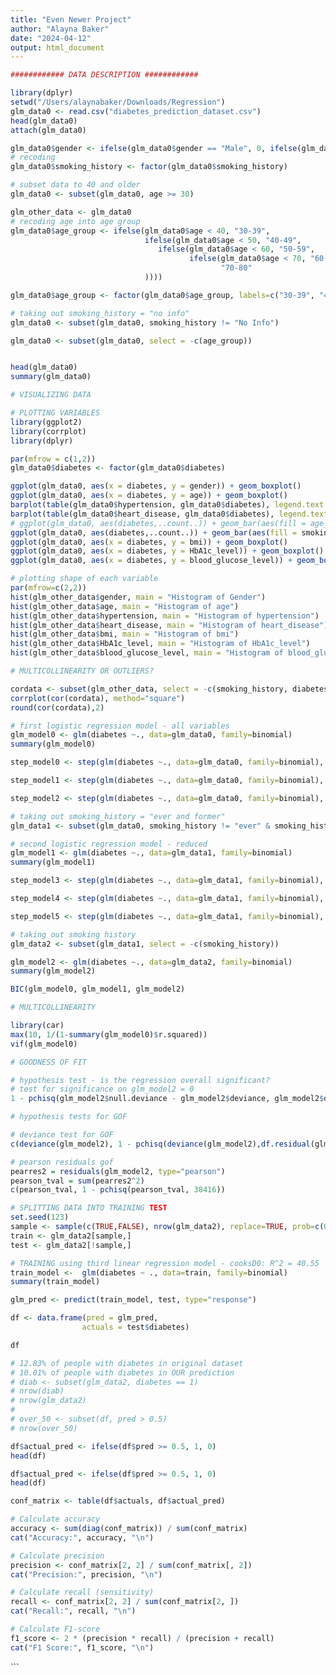```yaml
---
title: "Even Newer Project"
author: "Alayna Baker"
date: "2024-04-12"
output: html_document
---
```


```r

############ DATA DESCRIPTION ############

library(dplyr)
setwd("/Users/alaynabaker/Downloads/Regression")
glm_data0 <- read.csv("diabetes_prediction_dataset.csv")
head(glm_data0)
attach(glm_data0)

glm_data0$gender <- ifelse(glm_data0$gender == "Male", 0, ifelse(glm_data0$gender == "Female", 1, 2))
# recoding 
glm_data0$smoking_history <- factor(glm_data0$smoking_history)

# subset data to 40 and older
glm_data0 <- subset(glm_data0, age >= 30)

glm_other_data <- glm_data0
# recoding age into age group
glm_data0$age_group <- ifelse(glm_data0$age < 40, "30-39", 
                              ifelse(glm_data0$age < 50, "40-49", 
                                 ifelse(glm_data0$age < 60, "50-59",
                                        ifelse(glm_data0$age < 70, "60-69",
                                               "70-80"
                              ))))

glm_data0$age_group <- factor(glm_data0$age_group, labels=c("30-39", "40-49", "50-59", "60-69", "70+"))

# taking out smoking_history = "no info"
glm_data0 <- subset(glm_data0, smoking_history != "No Info")

glm_data0 <- subset(glm_data0, select = -c(age_group))


head(glm_data0)
summary(glm_data0)

```

```r
# VISUALIZING DATA 

# PLOTTING VARIABLES
library(ggplot2)
library(corrplot)
library(dplyr)

par(mfrow = c(1,2))
glm_data0$diabetes <- factor(glm_data0$diabetes)

ggplot(glm_data0, aes(x = diabetes, y = gender)) + geom_boxplot()
ggplot(glm_data0, aes(x = diabetes, y = age)) + geom_boxplot()
barplot(table(glm_data0$hypertension, glm_data0$diabetes), legend.text = TRUE, beside = TRUE, xlab = "Diabetes", ylab = "Count of Hypertension" )
barplot(table(glm_data0$heart_disease, glm_data0$diabetes), legend.text = TRUE, beside = TRUE, xlab = "Diabetes", ylab = "Count of Heart Disease" )
# ggplot(glm_data0, aes(diabetes,..count..)) + geom_bar(aes(fill = age_group), position = "dodge")
ggplot(glm_data0, aes(diabetes,..count..)) + geom_bar(aes(fill = smoking_history), position = "dodge")
ggplot(glm_data0, aes(x = diabetes, y = bmi)) + geom_boxplot()
ggplot(glm_data0, aes(x = diabetes, y = HbA1c_level)) + geom_boxplot()
ggplot(glm_data0, aes(x = diabetes, y = blood_glucose_level)) + geom_boxplot()

# plotting shape of each variable 
par(mfrow=c(2,2))
hist(glm_other_data$gender, main = "Histogram of Gender")
hist(glm_other_data$age, main = "Histogram of age")
hist(glm_other_data$hypertension, main = "Histogram of hypertension")
hist(glm_other_data$heart_disease, main = "Histogram of heart_disease")
hist(glm_other_data$bmi, main = "Histogram of bmi")
hist(glm_other_data$HbA1c_level, main = "Histogram of HbA1c_level")
hist(glm_other_data$blood_glucose_level, main = "Histogram of blood_glucose_level")

```

```r
# MULTICOLLINEARITY OR OUTLIERS? 

cordata <- subset(glm_other_data, select = -c(smoking_history, diabetes))
corrplot(cor(cordata), method="square")
round(cor(cordata),2)
```

```r
# first logistic regression model - all variables
glm_model0 <- glm(diabetes ~., data=glm_data0, family=binomial)
summary(glm_model0)

step_model0 <- step(glm(diabetes ~., data=glm_data0, family=binomial), direction = "both")

step_model1 <- step(glm(diabetes ~., data=glm_data0, family=binomial), direction = "forward")

step_model2 <- step(glm(diabetes ~., data=glm_data0, family=binomial), direction = "backward")

# taking out smoking_history = "ever and former"
glm_data1 <- subset(glm_data0, smoking_history != "ever" & smoking_history != "former")

# second logistic regression model - reduced
glm_model1 <- glm(diabetes ~., data=glm_data1, family=binomial)
summary(glm_model1)

step_model3 <- step(glm(diabetes ~., data=glm_data1, family=binomial), direction = "both")

step_model4 <- step(glm(diabetes ~., data=glm_data1, family=binomial), direction = "forward")

step_model5 <- step(glm(diabetes ~., data=glm_data1, family=binomial), direction = "backward")

# taking out smoking history 
glm_data2 <- subset(glm_data1, select = -c(smoking_history))

glm_model2 <- glm(diabetes ~., data=glm_data2, family=binomial)
summary(glm_model2)

BIC(glm_model0, glm_model1, glm_model2)

# MULTICOLLINEARITY 

library(car)
max(10, 1/(1-summary(glm_model0)$r.squared))
vif(glm_model0)
```

```r
# GOODNESS OF FIT 

# hypothesis test - is the regression overall significant? 
# test for significance on glm_model2 = 0
1 - pchisq(glm_model2$null.deviance - glm_model2$deviance, glm_model2$df.null - glm_model2$df.residual)

# hypothesis tests for GOF 

# deviance test for GOF
c(deviance(glm_model2), 1 - pchisq(deviance(glm_model2),df.residual(glm_model2)))

# pearson residuals gof
pearres2 = residuals(glm_model2, type="pearson")
pearson_tval = sum(pearres2^2)
c(pearson_tval, 1 - pchisq(pearson_tval, 38416))
```

```r
# SPLITTING DATA INTO TRAINING TEST 
set.seed(123)
sample <- sample(c(TRUE,FALSE), nrow(glm_data2), replace=TRUE, prob=c(0.8, 0.2))
train <- glm_data2[sample,]
test <- glm_data2[!sample,]

# TRAINING using third linear regression model - cooksD0: R^2 = 40.55
train_model <-  glm(diabetes ~ ., data=train, family=binomial)
summary(train_model)

glm_pred <- predict(train_model, test, type="response")

df <- data.frame(pred = glm_pred,
                actuals = test$diabetes)

df

# 12.83% of people with diabetes in original dataset 
# 10.01% of people with diabetes in OUR prediction
# diab <- subset(glm_data2, diabetes == 1)
# nrow(diab)
# nrow(glm_data2)
# 
# over_50 <- subset(df, pred > 0.5)
# nrow(over_50)

df$actual_pred <- ifelse(df$pred >= 0.5, 1, 0)
head(df)
```

```r
df$actual_pred <- ifelse(df$pred >= 0.5, 1, 0)
head(df)

conf_matrix <- table(df$actuals, df$actual_pred)

# Calculate accuracy
accuracy <- sum(diag(conf_matrix)) / sum(conf_matrix)
cat("Accuracy:", accuracy, "\n")

# Calculate precision
precision <- conf_matrix[2, 2] / sum(conf_matrix[, 2])
cat("Precision:", precision, "\n")

# Calculate recall (sensitivity)
recall <- conf_matrix[2, 2] / sum(conf_matrix[2, ])
cat("Recall:", recall, "\n")

# Calculate F1-score
f1_score <- 2 * (precision * recall) / (precision + recall)
cat("F1 Score:", f1_score, "\n")
```









```
